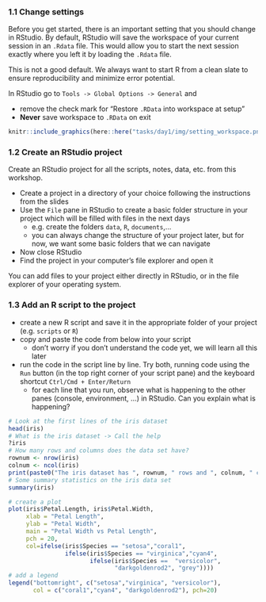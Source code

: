 ### 1.1 Change settings

Before you get started, there is an important setting that you should change in RStudio.
By default, RStudio will save the workspace of your current session in an `.Rdata` file. This would allow you to start the next session exactly where you left it by loading the `.Rdata` file.

This is not a good default. We always want to start R from a clean slate to ensure reproducibility and minimize error potential.

In RStudio go to `Tools -> Global Options -> General` and 

- remove the check mark for "Restore `.RData` into workspace at setup"
- **Never** save workspace to `.RData` on exit

```r
knitr::include_graphics(here::here("tasks/day1/img/setting_workspace.png"))
```

### 1.2 Create an RStudio project

Create an RStudio project for all the scripts, notes, data, etc. from this workshop.

- Create a project in a directory of your choice following the instructions from the slides
- Use the `File` pane in RStudio to create a basic folder structure in your project which will be filled with files in the next days
  - e.g. create the folders `data`, `R`, `documents`,...
  - you can always change the structure of your project later, but for now, we want some basic folders that we can navigate
- Now close RStudio
- Find the project in your computer's file explorer and open it

You can add files to your project either directly in RStudio, or in the file explorer of your operating system.

### 1.3 Add an R script to the project

- create a new R script and save it in the appropriate folder of your project (e.g. `scripts` or `R`)
- copy and paste the code from below into your script
  - don't worry if you don't understand the code yet, we will learn all this later
- run the code in the script line by line. Try both, running code using the `Run` button (in the top right corner of your script pane) and the keyboard shortcut `Ctrl/Cmd + Enter/Return`
  - for each line that you run, observe what is happening to the other panes (console, environment, ...) in RStudio. Can you explain what is happening?

```r
# Look at the first lines of the iris dataset
head(iris)
# What is the iris dataset -> Call the help
?iris
# How many rows and columns does the data set have?
rownum <- nrow(iris)
colnum <- ncol(iris)
print(paste0("The iris dataset has ", rownum, " rows and ", colnum, " columns."))
# Some summary statistics on the iris data set
summary(iris)

# create a plot
plot(iris$Petal.Length, iris$Petal.Width, 
     xlab = "Petal Length",
     ylab = "Petal Width",
     main = "Petal Width vs Petal Length",
     pch = 20,
     col=ifelse(iris$Species == "setosa","coral1", 
                ifelse(iris$Species == "virginica","cyan4", 
                       ifelse(iris$Species ==  "versicolor",
                              "darkgoldenrod2", "grey"))))
# add a legend
legend("bottomright", c("setosa","virginica", "versicolor"),
       col = c("coral1","cyan4", "darkgoldenrod2"), pch=20)

```
